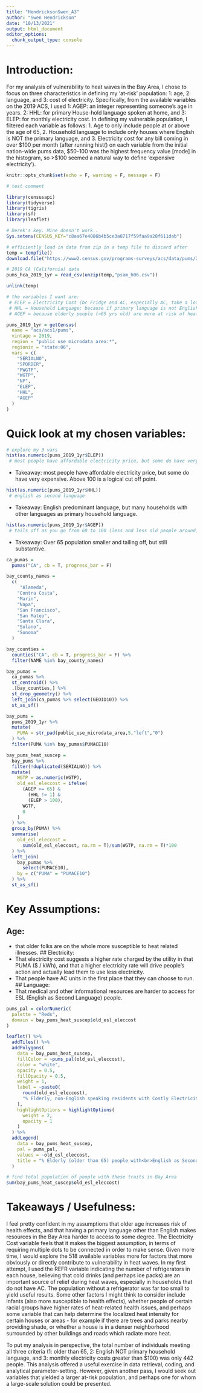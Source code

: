 ```yaml
---
title: "HendricksonSwen_A3"
author: "Swen Hendrickson"
date: "10/13/2021"
output: html_document
editor_options: 
  chunk_output_type: console
---
```

# Introduction:
 For my analysis of vulnerability to heat waves in the Bay Area, I chose to focus on three characteristics in defining my 'at-risk' population: 
 1: age, 
 2: language, and 
 3: cost of electricity. 
Specifically, from the available variables on the 2019 ACS, I used 
 1: AGEP: an integer representing someone's age in years.
 2: HHL: for primary House-hold language spoken at home, and
 3: ELEP: for monthly electricity cost.
In defining my vulnerable population, I filtered each variable as follows:
 1. Age to only include people at or above the age of 65,
 2. Household language to include only houses where English is NOT the primary language, and
 3. Electricity cost for any bill coming in over $100 per month (after running hist() on each variable from the initial nation-wide pums data, $50-100 was the highest frequency value [mode] in the histogram, so >$100 seemed a natural way to define 'expensive electricity').
 
```r
knitr::opts_chunk$set(echo = F, warning = F, message = F)

# test comment

library(censusapi)
library(tidyverse)
library(tigris)
library(sf)
library(leaflet)

# Derek's key. Mine doesn't work..
Sys.setenv(CENSUS_KEY="c8aa67e4086b4b5ce3a8717f59faa9a28f611dab")

# efficiently load in data from zip in a temp file to discard after
temp = tempfile()
download.file("https://www2.census.gov/programs-surveys/acs/data/pums/2019/1-Year/csv_hca.zip", destfile = temp)

# 2019 CA (California) data
pums_hca_2019_1yr = read_csv(unzip(temp,"psam_h06.csv"))

unlink(temp)
```

```r
# the variables I want are:
 # ELEP = Electricity Cost (bc Fridge and AC, especially AC, take a lot of energy)
 # HHL = Household Language: because if primary language is not English, it will be harder to access resources, get help / support, etc. (e.g. getting medical help, reading up on local informational resources, etc.)
 # AGEP = because elderly people (>65 yrs old) are more at risk of heat-related illnesses

pums_2019_1yr = getCensus(
  name = "acs/acs1/pums",
  vintage = 2019,
  region = "public use microdata area:*",
  regionin = "state:06",
  vars = c(
    "SERIALNO",
    "SPORDER",
    "PWGTP",
    "WGTP",
    "NP",
    "ELEP",
    "HHL",
    "AGEP"
  )
)
```

# Quick look at my chosen variables:
```r
# explore my 3 vars
hist(as.numeric(pums_2019_1yr$ELEP))
 # most people have affordable electricity price, but some do have very expensive
```
- Takeaway: most people have affordable electricity price, but some do have very expensive. Above 100 is a logical cut off point.

```r
hist(as.numeric(pums_2019_1yr$HHL))
 # english as second language
```
- Takeaway: English predominant language, but many households with other languages as primary household language.

```r
hist(as.numeric(pums_2019_1yr$AGEP))
 # tails off as you go from 60 to 100 (less and less old people around) 
```
- Takeaway: Over 65 population smaller and tailing off, but still substantive.

```r
ca_pumas =
  pumas("CA", cb = T, progress_bar = F)

bay_county_names =
  c(
     "Alameda",
    "Contra Costa",
    "Marin",
    "Napa",
    "San Francisco",
    "San Mateo",
    "Santa Clara",
    "Solano",
    "Sonoma"
  )

bay_counties =
  counties("CA", cb = T, progress_bar = F) %>% 
  filter(NAME %in% bay_county_names)

bay_pumas =
  ca_pumas %>% 
  st_centroid() %>% 
  .[bay_counties,] %>% 
  st_drop_geometry() %>% 
  left_join(ca_pumas %>% select(GEOID10)) %>% 
  st_as_sf()

bay_pums =
  pums_2019_1yr %>% 
  mutate(
    PUMA = str_pad(public_use_microdata_area,5,"left","0")
  ) %>% 
  filter(PUMA %in% bay_pumas$PUMACE10)
```

```r
bay_pums_heat_suscep =
  bay_pums %>% 
  filter(!duplicated(SERIALNO)) %>% 
  mutate(
    WGTP = as.numeric(WGTP),
    old_esl_eleccost = ifelse(
      (AGEP >= 65) &
        (HHL != 1) &
        (ELEP > 100),
      WGTP,
      0
    )
  ) %>% 
  group_by(PUMA) %>% 
  summarise(
    old_esl_eleccost =
      sum(old_esl_eleccost, na.rm = T)/sum(WGTP, na.rm = T)*100
  ) %>% 
  left_join(
    bay_pumas %>% 
      select(PUMACE10),
    by = c("PUMA" = "PUMACE10")
  ) %>% 
  st_as_sf()
```

# Key Assumptions: 
## Age: 
- that older folks are on the whole more susceptible to heat related illnesses.
## Electricity: 
- That electricity cost suggests a higher rate charged by the utility in that PUMA ($ / kWh), and that a higher electricity rate will drive people's action and actually lead them to use less electricity. 
- That people have AC units in the first place that they can choose to run.
## Language: 
- That medical and other informational resources are harder to access for ESL (English as Second Language) people.

```r
pums_pal = colorNumeric(
  palette = "Reds",
  domain = bay_pums_heat_suscep$old_esl_eleccost
)

leaflet() %>% 
  addTiles() %>% 
  addPolygons(
    data = bay_pums_heat_suscep,
    fillColor = ~pums_pal(old_esl_eleccost),
    color = "white",
    opacity = 0.5,
    fillOpacity = 0.5,
    weight = 1,
    label = ~paste0(
      round(old_esl_eleccost),
      "% Elderly, non-English speaking residents with Costly Electricity"
    ),
    highlightOptions = highlightOptions(
      weight = 2,
      opacity = 1
    )
  ) %>% 
  addLegend(
    data = bay_pums_heat_suscep,
    pal = pums_pal,
    values = ~old_esl_eleccost,
    title = "% Elderly (older than 65) people with<br>English as Second Language and<br>Expensive Electricity"
  )

# find total population of people with these traits in Bay Area
sum(bay_pums_heat_suscep$old_esl_eleccost)
```

# Takeaways / Usefulness:
   I feel pretty confident in my assumptions that older age increases risk of health effects, and that having a primary language other than English makes resources in the Bay Area harder to access to some degree. The Electricity Cost variable feels that it makes the biggest assumption, in terms of requiring multiple dots to be connected in order to make sense. Given more time, I would explore the 518 available variables more for factors that more obviously or directly contribute to vulnerability in heat waves. In my first attempt, I used the REFR variable indicating the number of refrigerators in each house, believing that cold drinks (and perhaps ice packs) are an important source of relief during heat waves, especially in households that do not have AC. The population without a refrigerator was far too small to yield useful results. Some other factors I might think to consider include infants (also more susceptible to health effects), whether people of certain racial groups have higher rates of heat-related health issues, and perhaps some variable that can help determine the localized heat intensity for certain houses or areas - for example if there are trees and parks nearby providing shade, or whether a house is in a denser neighborhood surrounded by other buildings and roads which radiate more heat.

   To put my analysis in perspective, the total number of individuals meeting all three criteria (1: older than 65, 2: English NOT primary household language, and 3: monthly electricity costs greater than $100) was only 442 people. This analysis offered a useful exercise in data retrieval, coding, and analytical parameter-setting. However, given another pass, I would seek out variables that yielded a larger at-risk population, and perhaps one for whom a large-scale solution could be presented.





























